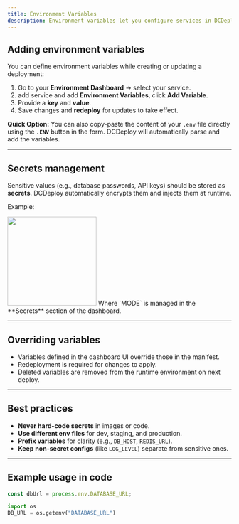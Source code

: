 ```yaml
---
title: Environment Variables
description: Environment variables let you configure services in DCDeploy without hard-coding values into your source code or container images. Use them to define secrets, connection strings, API keys, and runtime configuration.
---
```


## Adding environment variables

You can define environment variables while creating or updating a deployment:

1. Go to your **Environment Dashboard** → select your service.
2. add service and add **Environment Variables**, click **Add Variable**.
3. Provide a **key** and **value**.
4. Save changes and **redeploy** for updates to take effect.

**Quick Option:** You can also copy-paste the content of your `.env` file directly using the **`.ENV`** button in the form. DCDeploy will automatically parse and add the variables.


---

## Secrets management

Sensitive values (e.g., database passwords, API keys) should be stored as **secrets**. DCDeploy automatically encrypts them and injects them at runtime.

Example:

<img height="200" src="images/add-env.png" />
Where `MODE` is managed in the **Secrets** section of the dashboard.

---

## Overriding variables

- Variables defined in the dashboard UI override those in the manifest.
- Redeployment is required for changes to apply.
- Deleted variables are removed from the runtime environment on next deploy.

---

## Best practices

- **Never hard-code secrets** in images or code.
- **Use different env files** for dev, staging, and production.
- **Prefix variables** for clarity (e.g., `DB_HOST`, `REDIS_URL`).
- **Keep non-secret configs** (like `LOG_LEVEL`) separate from sensitive ones.

---

## Example usage in code
<CodeGroup>

```javascript helloWorld.js
const dbUrl = process.env.DATABASE_URL;
```

```python hello_world.py
import os
DB_URL = os.getenv("DATABASE_URL")
```

</CodeGroup>
